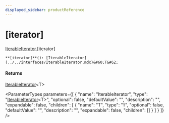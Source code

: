 ```yaml
---
displayed_sidebar: productReference
---
```



# [iterator]

[IterableIterator](../../interfaces/IterableIterator.mdx).[iterator]

`**[iterator]**(): [IterableIterator](../../interfaces/IterableIterator.mdx)&#60;T&#62;`

#### Returns

[IterableIterator](../../interfaces/IterableIterator.mdx)&#60;T&#62;

<ParameterTypes parameters={[
  {
    "name": "IterableIterator",
    "type": "[IterableIterator](../../interfaces/IterableIterator.mdx)&#60;T&#62;",
    "optional": false,
    "defaultValue": "",
    "description": "",
    "expandable": false,
    "children": [
      {
        "name": "T",
        "type": "`T`",
        "optional": false,
        "defaultValue": "",
        "description": "",
        "expandable": false,
        "children": []
      }
    ]
  }
]} />
